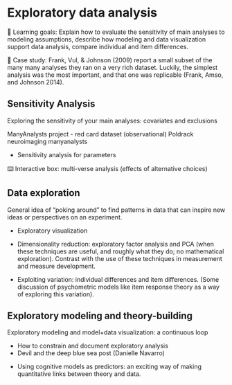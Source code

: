 # Exploratory data analysis {#eda}

::: {.learning-goals}
🍎 Learning goals: Explain how to evaluate the sensitivity of main analyses to modeling assumptions, describe how modeling and data visualization support data analysis, compare individual and item differences. 
:::

::: {.case-study}
🔬 Case study: Frank, Vul, & Johnson (2009) report a small subset of the many many analyses they ran on a very rich dataset. Luckily, the simplest analysis was the most important, and that one was replicable (Frank, Amso, and Johnson 2014).
:::

## Sensitivity Analysis

Exploring the sensitivity of your main analyses: covariates and exclusions


ManyAnalysts project - red card dataset (observational)
Poldrack neuroimaging manyanalysts


- Sensitivity analysis for parameters

::: {.interactive}
⌨️ Interactive box: multi-verse analysis (effects of alternative choices)
:::


## Data exploration

General idea of "poking around" to find patterns in data that can inspire new ideas or perspectives on an experiment.

- Exploratory visualization

- Dimensionality reduction: exploratory factor analysis and PCA (when these techniques are useful, and roughly what they do; no mathematical exploration). Contrast with the use of these techniques in measurement and measure development. 

- Exploiting variation: individual differences and item differences. (Some discussion of psychometric models like item response theory as a way of exploring this variation).

## Exploratory modeling and theory-building

Exploratory modeling and model+data visualization: a continuous loop

- How to constrain and document exploratory analysis
- Devil and the deep blue sea post (Danielle Navarro)

<!-- Fancy stuff and when it is and isn’t appropriate -->

- Using cognitive models as predictors: an exciting way of making quantitative links between theory and data.

<!-- -   -->
